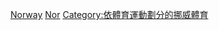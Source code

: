 {{Commons category|Skiing in Norway}}
[[Category:各國滑雪|Norway]]

[[Category:歐洲滑雪|Nor]]
[[Category:依體育運動劃分的挪威體育|Category:依體育運動劃分的挪威體育]]